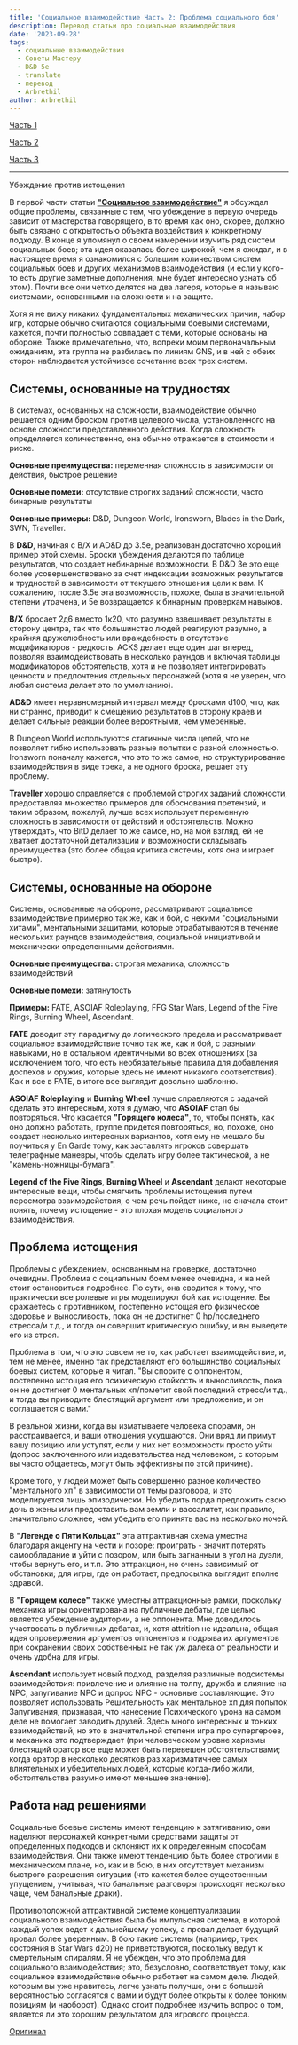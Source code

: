 ```yaml
---
title: 'Социальное взаимодействие Часть 2: Проблема социального боя'
description: Перевод статьи про социальные взаимодействия
date: '2023-09-28'
tags:
  - социальные взаимодействия
  - Советы Мастеру
  - D&D 5e
  - translate
  - перевод
  - Arbrethil
author: Arbrethil
---
```


[Часть 1](https://cyborgsandmages.com/posts/translations/arbrethil-social-interactions-1)

[Часть 2](https://cyborgsandmages.com/posts/translations/arbrethil-social-interactions-2)

[Часть 3](https://cyborgsandmages.com/posts/translations/arbrethil-social-interactions-3)

---

Убеждение против истощения

В первой части статьи [**"Социальное взаимодействие"**](https://cyborgsandmages.com/posts/translations/arbrethil-social-interactions-1) я обсуждал общие проблемы, связанные с тем, что убеждение в первую очередь зависит от мастерства говорящего, в то время как оно, скорее, должно быть связано с открытостью объекта воздействия к конкретному подходу. В конце я упомянул о своем намерении изучить ряд систем социальных боев; эта идея оказалась более широкой, чем я ожидал, и в настоящее время я ознакомился с большим количеством систем социальных боев и других механизмов взаимодействия (и если у кого-то есть другие заметные дополнения, мне будет интересно узнать об этом). Почти все они четко делятся на два лагеря, которые я называю системами, основанными на сложности и на защите.

Хотя я не вижу никаких фундаментальных механических причин, набор игр, которые обычно считаются социальными боевыми системами, кажется, почти полностью совпадает с теми, которые основаны на обороне. Также примечательно, что, вопреки моим первоначальным ожиданиям, эта группа не разбилась по линиям GNS, и в ней с обеих сторон наблюдается устойчивое сочетание всех трех систем.

## Системы, основанные на трудностях

В системах, основанных на сложности, взаимодействие обычно решается одним броском против целевого числа, установленного на основе сложности представленного действия. Когда сложность определяется количественно, она обычно отражается в стоимости и риске.

**Основные преимущества:** переменная сложность в зависимости от действия, быстрое решение

**Основные помехи:** отсутствие строгих заданий сложности, часто бинарные результаты

**Основные примеры:** D&D, Dungeon World, Ironsworn, Blades in the Dark, SWN, Traveller.

В **D&D**, начиная с B/X и AD&D до 3.5e, реализован достаточно хороший пример этой схемы. Броски убеждения делаются по таблице результатов, что создает небинарные возможности. В D&D 3e это еще более усовершенствовано за счет индексации возможных результатов и трудностей в зависимости от текущего отношения цели к вам. К сожалению, после 3.5e эта возможность, похоже, была в значительной степени утрачена, и 5e возвращается к бинарным проверкам навыков.

**B/X** бросает 2д6 вместо 1к20, что разумно взвешивает результаты в сторону центра, так что большинство людей реагируют разумно, а крайняя дружелюбность или враждебность в отсутствие модификаторов - редкость. ACKS делает еще один шаг вперед, позволяя взаимодействовать в несколько раундов и включая таблицы модификаторов обстоятельств, хотя и не позволяет интегрировать ценности и предпочтения отдельных персонажей (хотя я не уверен, что любая система делает это по умолчанию).

**AD&D** имеет неравномерный интервал между бросками d100, что, как ни странно, приводит к смещению результатов в сторону краев и делает сильные реакции более вероятными, чем умеренные.

В Dungeon World используются статичные числа целей, что не позволяет гибко использовать разные попытки с разной сложностью. Ironsworn поначалу кажется, что это то же самое, но структурирование взаимодействия в виде трека, а не одного броска, решает эту проблему.

**Traveller** хорошо справляется с проблемой строгих заданий сложности, предоставляя множество примеров для обоснования претензий, и таким образом, пожалуй, лучше всех использует переменную сложность в зависимости от действий и обстоятельств. Можно утверждать, что BitD делает то же самое, но, на мой взгляд, ей не хватает достаточной детализации и возможности складывать преимущества (это более общая критика системы, хотя она и играет быстро).

## Системы, основанные на обороне

Системы, основанные на обороне, рассматривают социальное взаимодействие примерно так же, как и бой, с некими "социальными хитами", ментальными защитами, которые отрабатываются в течение нескольких раундов взаимодействия, социальной инициативой и механически определенными действиями.

**Основные преимущества:** строгая механика, сложность взаимодействий

**Основные помехи:** затянутость

**Примеры:** FATE, ASOIAF Roleplaying, FFG Star Wars, Legend of the Five Rings, Burning Wheel, Ascendant.

**FATE** доводит эту парадигму до логического предела и рассматривает социальное взаимодействие точно так же, как и бой, с разными навыками, но в остальном идентичными во всех отношениях (за исключением того, что есть необязательные правила для добавления доспехов и оружия, которые здесь не имеют никакого соответствия). Как и все в FATE, в итоге все выглядит довольно шаблонно.

**ASOIAF Roleplaying** и **Burning Wheel** лучше справляются с задачей сделать это интересным, хотя я думаю, что **ASOIAF** стал бы повторяться. Что касается **"Горящего колеса"**, то, чтобы понять, как оно должно работать, группе придется повторяться, но, похоже, оно создает несколько интересных вариантов, хотя ему не мешало бы поучиться у En Garde тому, как заставлять игроков совершать телеграфные маневры, чтобы сделать игру более тактической, а не "камень-ножницы-бумага".

**Legend of the Five Rings**, **Burning Wheel** и **Ascendant** делают некоторые интересные вещи, чтобы смягчить проблемы истощения путем пересмотра взаимодействия, о чем речь пойдет ниже, но сначала стоит понять, почему истощение - это плохая модель социального взаимодействия.

## Проблема истощения

Проблемы с убеждением, основанным на проверке, достаточно очевидны. Проблема с социальным боем менее очевидна, и на ней стоит остановиться подробнее. По сути, она сводится к тому, что практически все ролевые игры моделируют бой как истощение. Вы сражаетесь с противником, постепенно истощая его физическое здоровье и выносливость, пока он не достигнет 0 hp/последнего стресса/и т.д., и тогда он совершит критическую ошибку, и вы выведете его из строя.

Проблема в том, что это совсем не то, как работает взаимодействие, и, тем не менее, именно так представляют его большинство социальных боевых систем, которые я читал. "Вы спорите с оппонентом, постепенно истощая его психическую стойкость и выносливость, пока он не достигнет 0 ментальных хп/пометит свой последний стресс/и т.д., и тогда вы приводите блестящий аргумент или предложение, и он соглашается с вами."

В реальной жизни, когда вы изматываете человека спорами, он расстраивается, и ваши отношения ухудшаются. Они вряд ли примут вашу позицию или уступят, если у них нет возможности просто уйти (допрос заключенного или издевательства над человеком, с которым вы часто общаетесь, могут быть эффективны по этой причине).

Кроме того, у людей может быть совершенно разное количество "ментального хп" в зависимости от темы разговора, и это моделируется лишь эпизодически. Но убедить лорда предложить свою дочь в жены или предоставить вам земли и вассалитет, как правило, значительно сложнее, чем убедить его принять вас на несколько ночей.

В **"Легенде о Пяти Кольцах"** эта аттрактивная схема уместна благодаря акценту на чести и позоре: проиграть - значит потерять самообладание и уйти с позором, или быть загнанным в угол на дуэли, чтобы вернуть его, и т.п. Это аттракцион, но очень зависимый от обстановки; для игры, где он работает, предпосылка выглядит вполне здравой.

В **"Горящем колесе"** также уместны аттракционные рамки, поскольку механика игры ориентирована на публичные дебаты, где целью является убеждение аудитории, а не оппонента. Мне доводилось участвовать в публичных дебатах, и, хотя attrition не идеальна, общая идея опровержения аргументов оппонентов и подрыва их аргументов при сохранении своих собственных не так уж далека от реальности и очень удобна для игры.

**Ascendant** использует новый подход, разделяя различные подсистемы взаимодействия: привлечение и влияние на толпу, дружба и влияние на NPC, запугивание NPC и допрос NPC - основные составляющие. Это позволяет использовать Решительность как ментальное хп для попыток Запугивания, признавая, что нанесение Психического урона на самом деле не помогает заводить друзей. Здесь много интересных и тонких взаимодействий, но это в значительной степени игра про супергероев, и механика это подтверждает (при человеческом уровне харизмы блестящий оратор все еще может быть перевешен обстоятельствами; когда оратор в несколько десятков раз харизматичнее самых влиятельных и убедительных людей, которые когда-либо жили, обстоятельства разумно имеют меньшее значение).

## Работа над решениями

Социальные боевые системы имеют тенденцию к затягиванию, они наделяют персонажей конкретными средствами защиты от определенных подходов и склоняют их к определенным способам взаимодействия. Они также имеют тенденцию быть более строгими в механическом плане, но, как и в бою, в них отсутствует механизм быстрого разрешения ситуации (что кажется более существенным упущением, учитывая, что банальные разговоры происходят несколько чаще, чем банальные драки).

Противоположной аттрактивной системе концептуализации социального взаимодействия была бы импульсная система, в которой каждый успех ведет к дальнейшему успеху, а провал делает будущий провал более уверенным. В бою такие системы (например, трек состояния в Star Wars d20) не приветствуются, поскольку ведут к смертельным спиралям. Я не убежден, что это проблема для социального взаимодействия; это, безусловно, соответствует тому, как социальное взаимодействие обычно работает на самом деле. Людей, которым вы уже нравитесь, легче узнать получше, они с большей вероятностью согласятся с вами и будут более открыты к более тонким позициям (и наоборот). Однако стоит подробнее изучить вопрос о том, является ли это хорошим результатом для игрового процесса.

[Оригинал](https://arbrethil.substack.com/p/social-interaction-part-2-the-problem)
